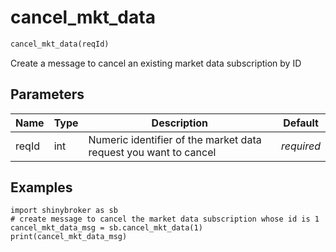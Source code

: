 # cancel_mkt_data { #shinybroker.cancel_mkt_data }

```python
cancel_mkt_data(reqId)
```

Create a message to cancel an existing market data subscription by ID

## Parameters {.doc-section .doc-section-parameters}

| Name   | Type   | Description                                                      | Default    |
|--------|--------|------------------------------------------------------------------|------------|
| reqId  | int    | Numeric identifier of the market data request you want to cancel | _required_ |

## Examples {.doc-section .doc-section-examples}

```
import shinybroker as sb
# create message to cancel the market data subscription whose id is 1
cancel_mkt_data_msg = sb.cancel_mkt_data(1)
print(cancel_mkt_data_msg)
```